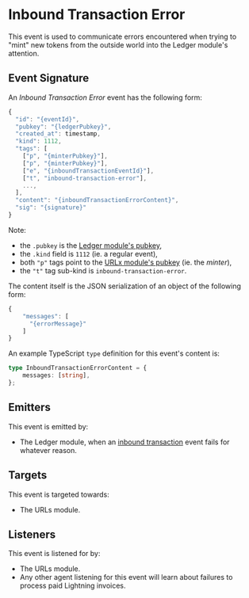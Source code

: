 # Inbound Transaction Error

This event is used to communicate errors encountered when trying to "mint" new tokens from the outside world into the Ledger module's attention.

## Event Signature

An _Inbound Transaction Error_ event has the following form:

```javascript
{
  "id": "{eventId}",
  "pubkey": "{ledgerPubkey}",
  "created_at": timestamp,
  "kind": 1112,
  "tags": [
    ["p", "{minterPubkey}"],
    ["p", "{minterPubkey}"],
    ["e", "{inboundTransactionEventId}"],
    ["t", "inbound-transaction-error"],
    ...,
  ],
  "content": "{inboundTransactionErrorContent}",
  "sig": "{signature}"
}
```

Note:

- the `.pubkey` is the [Ledger module's pubkey](../nostr#federation-public-keys),
- the `.kind` field is `1112` (ie. a regular event),
- both `"p"` tags point to the [URLx module's pubkey](../nostr#federation-public-keys) (ie. the _minter_),
- the `"t"` tag sub-kind is `inbound-transaction-error`.

The content itself is the JSON serialization of an object of the following form:

```javascript
{
    "messages": [
      "{errorMessage}"
    ]
}
```

An example TypeScript `type` definition for this event's content is:

```typescript
type InboundTransactionErrorContent = {
    messages: [string],
};
```

## Emitters

This event is emitted by:

- The Ledger module, when an [inbound transaction](./inbound-transaction-start) event fails for whatever reason.

## Targets

This event is targeted towards:

- The URLs module.

## Listeners

This event is listened for by:

- The URLs module.
- Any other agent listening for this event will learn about failures to process paid Lightning invoices.
